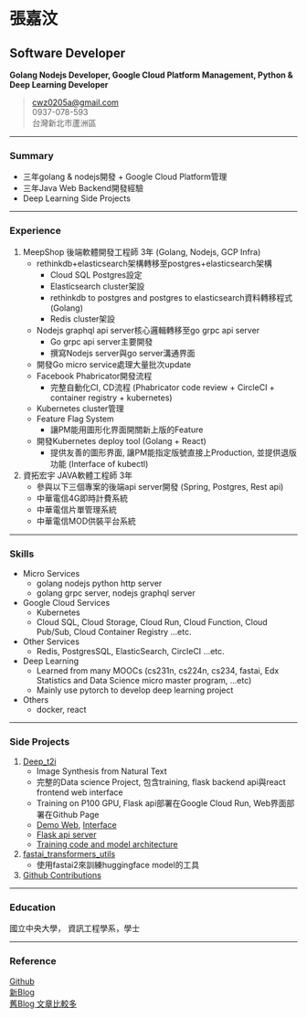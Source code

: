 # 張嘉汶
## Software Developer
**Golang Nodejs Developer, Google Cloud Platform Management, Python & Deep Learning Developer**
> [cwz0205a@gmail.com](mailto:cwz0205a@gmail.com)  
> 0937-078-593  
> 台灣新北市蘆洲區  

-----

### Summary
* 三年golang & nodejs開發 + Google Cloud Platform管理
* 三年Java Web Backend開發經驗
* Deep Learning Side Projects

-----

### Experience
1. MeepShop 後端軟體開發工程師 3年 (Golang, Nodejs, GCP Infra)
    + rethinkdb+elasticsearch架構轉移至postgres+elasticsearch架構
        - Cloud SQL Postgres設定
        - Elasticsearch cluster架設
        - rethinkdb to postgres and postgres to elasticsearch資料轉移程式 (Golang)
        - Redis cluster架設
    + Nodejs graphql api server核心邏輯轉移至go grpc api server
        - Go grpc api server主要開發
        - 撰寫Nodejs server與go server溝通界面
    + 開發Go micro service處理大量批次update
    + Facebook Phabricator開發流程
        - 完整自動化CI, CD流程 (Phabricator code review + CircleCI + container registry + kubernetes)
    + Kubernetes cluster管理
    + Feature Flag System
        - 讓PM能用圖形化界面開關新上版的Feature
    + 開發Kubernetes deploy tool (Golang + React)
        - 提供友善的圖形界面, 讓PM能指定版號直接上Production, 並提供退版功能 (Interface of kubectl)
2. 資拓宏宇 JAVA軟體工程師 3年
    + 參與以下三個專案的後端api server開發 (Spring, Postgres, Rest api)
    + 中華電信4G即時計費系統
    + 中華電信片單管理系統
    + 中華電信MOD供裝平台系統

-----

### Skills
* Micro Services
    + golang nodejs python http server
    + golang grpc server, nodejs graphql server
* Google Cloud Services
    + Kubernetes
    + Cloud SQL, Cloud Storage, Cloud Run, Cloud Function, Cloud Pub/Sub, Cloud Container Registry ...etc.
* Other Services
    + Redis, PostgresSQL, ElasticSearch, CircleCI ...etc.
* Deep Learning
    + Learned from many MOOCs (cs231n, cs224n, cs234, fastai, Edx Statistics and Data Science micro master program, ...etc)
    + Mainly use pytorch to develop deep learning project
* Others
    + docker, react

-----

### Side Projects
1. [Deep_t2i](https://github.com/cwza/deep_t2i)
    * Image Synthesis from Natural Text
    * 完整的Data science Project, 包含training, flask backend api與react frontend web interface
    * Training on P100 GPU, Flask api部署在Google Cloud Run, Web界面部署在Github Page
    * [Demo Web](https://github.com/cwza/deep_t2i_web), [Interface](https://cwza.github.io/deep_t2i_web/)
    * [Flask api server](https://github.com/cwza/deep_t2i/tree/master/server)
    * [Training code and model architecture](https://github.com/cwza/deep_t2i)
2. [fastai_transformers_utils](https://github.com/cwza/fastai_transformers_utils)
    * 使用fastai2來訓練huggingface model的工具
3. [Github Contributions](https://cwza.github.io/gatsby_blog/github_contribution)

-----

### Education
國立中央大學， 資訊工程學系，學士

-----

### Reference
[Github](https://github.com/cwza)  
[新Blog](https://cwza.github.io/gatsby_blog/)  
[舊Blog 文章比較多](https://cwza.github.io/my_blog/)  
